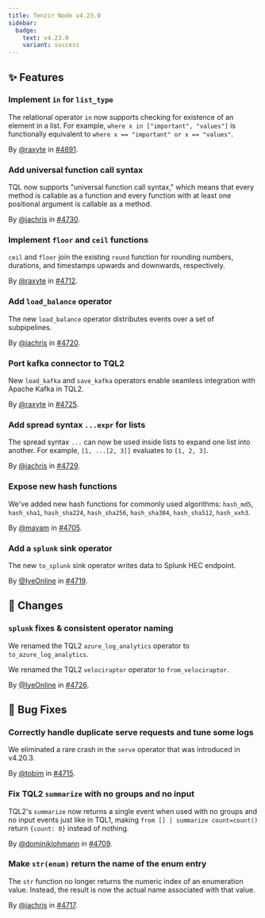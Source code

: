 ```yaml
---
title: Tenzir Node v4.23.0
sidebar:
  badge:
    text: v4.23.0
    variant: success
---
```


## ✨ Features

### Implement `in` for `list_type`

The relational operator `in` now supports checking for existence of an element
in a list. For example, `where x in ["important", "values"]` is functionally
equivalent to `where x == "important" or x == "values"`.

By [@raxyte](https://github.com/raxyte) in [#4691](https://github.com/tenzir/tenzir/pull/4691).

### Add universal function call syntax

TQL now supports "universal function call syntax," which means that every method
is callable as a function and every function with at least one positional
argument is callable as a method.

By [@jachris](https://github.com/jachris) in [#4730](https://github.com/tenzir/tenzir/pull/4730).

### Implement `floor` and `ceil` functions

`ceil` and `floor` join the existing `round` function for rounding numbers,
durations, and timestamps upwards and downwards, respectively.

By [@raxyte](https://github.com/raxyte) in [#4712](https://github.com/tenzir/tenzir/pull/4712).

### Add `load_balance` operator

The new `load_balance` operator distributes events over a set of subpipelines.

By [@jachris](https://github.com/jachris) in [#4720](https://github.com/tenzir/tenzir/pull/4720).

### Port kafka connector to TQL2

New `load_kafka` and `save_kafka` operators enable seamless integration with
Apache Kafka in TQL2.

By [@raxyte](https://github.com/raxyte) in [#4725](https://github.com/tenzir/tenzir/pull/4725).

### Add spread syntax `...expr` for lists

The spread syntax `...` can now be used inside lists to expand one list into
another. For example, `[1, ...[2, 3]]` evaluates to `[1, 2, 3]`.

By [@jachris](https://github.com/jachris) in [#4729](https://github.com/tenzir/tenzir/pull/4729).

### Expose new hash functions

We've added new hash functions for commonly used algorithms: `hash_md5`,
`hash_sha1`, `hash_sha224`, `hash_sha256`, `hash_sha384`, `hash_sha512`,
`hash_xxh3`.

By [@mavam](https://github.com/mavam) in [#4705](https://github.com/tenzir/tenzir/pull/4705).

### Add a `splunk` sink operator

The new `to_splunk` sink operator writes data to Splunk HEC endpoint.

By [@IyeOnline](https://github.com/IyeOnline) in [#4719](https://github.com/tenzir/tenzir/pull/4719).

## 🔄 Changes

### `splunk` fixes & consistent operator naming

We renamed the TQL2 `azure_log_analytics` operator to `to_azure_log_analytics`.

We renamed the TQL2 `velociraptor` operator to `from_velociraptor`.

By [@IyeOnline](https://github.com/IyeOnline) in [#4726](https://github.com/tenzir/tenzir/pull/4726).

## 🐛 Bug Fixes

### Correctly handle duplicate serve requests and tune some logs

We eliminated a rare crash in the `serve` operator that was introduced in
v4.20.3.

By [@tobim](https://github.com/tobim) in [#4715](https://github.com/tenzir/tenzir/pull/4715).

### Fix TQL2 `summarize` with no groups and no input

TQL2's `summarize` now returns a single event when used with no groups and no
input events just like in TQL1, making `from [] | summarize count=count()`
return `{count: 0}` instead of nothing.

By [@dominiklohmann](https://github.com/dominiklohmann) in [#4709](https://github.com/tenzir/tenzir/pull/4709).

### Make `str(enum)` return the name of the enum entry

The `str` function no longer returns the numeric index of an enumeration value.
Instead, the result is now the actual name associated with that value.

By [@jachris](https://github.com/jachris) in [#4717](https://github.com/tenzir/tenzir/pull/4717).
